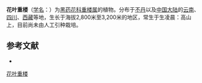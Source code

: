 {{Speciesbox
| name = 花叶重楼
| status = 
| status_system = 
| image = 
| genus = Paris
| species = violacea
| authority = Lévl.
}}

'''花叶重楼'''（[[学名|学名]]：{{lang|la|''Paris violacea''}}）为[[黑药花科|黑药花科]][[重楼属|重楼属]]的植物。分布于[[不丹|不丹]]以及[[中国大陆|中国大陆]]的[[云南|云南]]、[[四川|四川]]、[[西藏|西藏]]等地，生长于海拔2,800米至3,200米的地区，常生于生凌晨：高山上，目前尚未由人工引种栽培。

== 参考文献 ==
<div class="references-small">
* {{cite web| url =http://www.bioinfo.cn/db05/KmzwSpecies.php?action=view&id=22545| title =花叶重楼| work =《中国高等植物数据库全库》| publisher =中国科学院微生物研究所| author =昆明植物研究所| accessdate =2009-02-25| deadurl =yes| archiveurl =https://web.archive.org/web/20160305025025/http://www.bioinfo.cn/db05/KmzwSpecies.php?action=view&id=22545| archivedate =2016-03-05}}
</div>
{{Taxonbar|from=Q15231379}}

[[Category:重楼属|花叶重楼]]


{{植物小作品}}